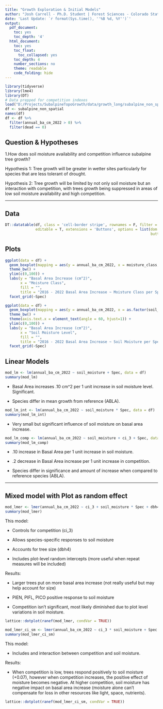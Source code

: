 ```yaml
---
title: "Growth Exploration & Initial Models"
author: "Josh Carrell - Ph.D. Student | Forest Sciences - Colorado State University"
date: 'Last Update: `r format(Sys.time(), ''%B %d, %Y'')`'
output:
  pdf_document:
    toc: yes
    toc_depth: '4'
  html_document:
    toc: yes
    toc_float:
      toc_collapsed: yes
    toc_depth: 4
    number_sections: no
    theme: readable
    code_folding: hide
---
```

```r
library(tidyverse)
library(lme4)
library(DT)
# Data prepped for competition indexes
load("D:/Projects/SubalpineTopoGrowth/data/growth_long/subalpine_non_spatial.RData")
df <- subalpine_non_spatial
names(df)
df <- df %>% 
  filter(annual_ba_cm_2022 > 0) %>% 
  filter(dead == 0)
```


## Question & Hypotheses

1.How does soil moisture availability and competition influence subalpine tree growth?


Hypothesis 1: Tree growth will be greater in wetter sites particularly for species that are less tolerant of drought.


Hypothesis 2: Tree growth will be limited by not only soil moisture but an interaction with competition, with trees growth being suppressed in areas of low soil moisture availability and high competition.


----

## Data

```r
DT::datatable(df, class = 'cell-border stripe', rownames = F, filter = 'top',
              editable = T, extensions = 'Buttons', options = list(dom = 'Bfrtip',
                                                                   buttons = c("excel")))
```


## Plots

```r
ggplot(data = df) +
  geom_boxplot(mapping = aes(y = annual_ba_cm_2022, x = moisture_class, fill = moisture_class)) +
  theme_bw() +
  ylim(c(0,100)) +
  labs(y = "Basal Area Increase (cm^2)",
       x = "Moisture Class",
       fill = "",
       title = "2016 - 2022 Basal Area Increase ~ Moisture Class per Species") +
  facet_grid(~Spec)

ggplot(data = df) +
  geom_boxplot(mapping = aes(y = annual_ba_cm_2022, x = as.factor(soil_moisture), fill = as.factor(soil_moisture))) +
  theme_bw() +
  theme(axis.text.x = element_text(angle = 60, hjust=1)) +
  ylim(c(0,100)) +
  labs(y = "Basal Area Increase (cm^2)",
       x = "Soil Moisture Level",
       fill = "",
       title = "2016 - 2022 Basal Area Increase ~ Soil Moisture per Species") +
  facet_grid(~Spec)

```

## Linear Models

```r
mod_lm <- lm(annual_ba_cm_2022 ~ soil_moisture + Spec, data = df)
summary(mod_lm)
```

- Basal Area increases .10 cm^2 per 1 unit increase in soil moisture level. Significant.

- Species differ in mean growth from reference (ABLA).

```r
mod_lm_int <- lm(annual_ba_cm_2022 ~ soil_moisture * Spec, data = df)
summary(mod_lm_int)
```

- Very small but significant influence of soil moisture on basal area increase.


```r
mod_lm_comp <- lm(annual_ba_cm_2022 ~ soil_moisture + ci_3 + Spec, data = df)
summary(mod_lm_comp)
```

- .10 increase in Basal Area per 1 unit increase in soil moisture.

- .2 decrease in Basal Area increase per 1 unit increase in competition.

- Species differ in significance and amount of increase when compared to reference species (ABLA).




----

## Mixed model with Plot as random effect

```r
mod_lmer <- lmer(annual_ba_cm_2022 ~ ci_3 + soil_moisture * Spec + dbh4 + (1 | Plot), data = df)
summary(mod_lmer)
```
This model:

- Controls for competition (ci_3)

- Allows species-specific responses to soil moisture

- Accounts for tree size (dbh4)

- Includes plot-level random intercepts (more useful when repeat measures will be included)

Results:

- Larger trees put on more basal area increase (not really useful but may help account for size)

- PIEN, PIFL, PICO positive response to soil moisture

- Competition isn't significant, most likely diminished due to plot level variations in soil moisture.


```r
lattice::dotplot(ranef(mod_lmer, condVar = TRUE))
```

```r
mod_lmer_ci_sm <- lmer(annual_ba_cm_2022 ~ ci_3 * soil_moisture + Spec + dbh4 + (1 | Plot), data = df)
summary(mod_lmer_ci_sm)
```
This model:

- Includes and interaction between competition and soil moisture.


Results:

- When competition is low, trees respond positively to soil moisture (+0.07), however when competition increases, the positive effect of moisture becomes negative. At higher competition, soil moisture has negative impact on basal area increase (moisture alone can't compensate for loss in other resources like light, space, nutrients).



```r
lattice::dotplot(ranef(mod_lmer_ci_sm, condVar = TRUE))
```








